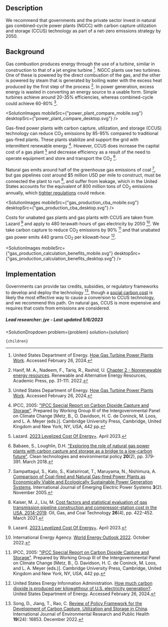 


## Description


We recommend that governments and the private sector invest in natural gas combined-cycle power plants (NGCC) with carbon capture utilization and storage (CCUS) technology as part of a net-zero emissions strategy by 2050.


## Background


Gas combustion produces energy through the use of a turbine, similar in construction to that of a jet engine turbine [^"5"]. NGCC plants use two turbines. One of these is powered by the direct combustion of the gas, and the other is powered by steam that is generated by boiling water with the excess heat produced by the first step of the process [^"7"]. In power generation, excess energy is wasted in converting an energy source to a usable form. Simple turbines achieve around 20-35% efficiencies, whereas combined-cycle could achieve 60-80% [^"5"].


<SolutionImages
 mobileSrc={"power_plant_compare_mobile.svg"}
 desktopSrc={"power_plant_compare_desktop.svg"}
/>

Gas-fired power plants with carbon capture, utilization, and storage (CCUS) technology can reduce CO<sub>2</sub> emissions by 85-95% compared to traditional gas-fired plants. These plants stabilize and support the grid with intermittent renewable energy [^"1"]. However, CCUS does increase the capital cost of a gas plant [^"21"] and decrease efficiency as a result of the need to operate equipment and store and transport the CO<sub>2</sub> [^"2"].

Natural gas emits around half of the greenhouse gas emissions of coal [^"9"], but gas pipelines cost around $5 million USD per mile to construct, must be connected the plant to run [^"10"], and suffer from leakage, which in the United States accounts for the equivalent of 800 million tons of CO<sub>2</sub> emissions annually, which [tighter regulations](https://www.urbancruiseship.org/energy/energy_production/gas#tighter-regulation-on-leakage-rates) could reduce.




<SolutionImages
 mobileSrc={"gas_production_cba_mobile.svg"}
 desktopSrc={"gas_production_cba_desktop.svg"}
/>

Costs for unabated gas plants and gas plants with CCUS are taken from Lazard [^"21"] and apply to 480 terawatt-hours of gas electricity by 2050 [^"26"]. We take carbon capture to reduce CO<sub>2</sub> emissions by 90% [^"1"] and that unabated gas power emits 440 grams CO<sub>2</sub> per kilowatt-hour [^"12"].



<SolutionImages
 mobileSrc={"gas_production_calculation_benefits_mobile.svg"}
 desktopSrc={"gas_production_calculation_benefits_desktop.svg"}
/>

## Implementation




Governments can provide tax credits, subsidies, or regulatory frameworks to develop and deploy the technology [^"3"], though a [social carbon cost](https://www.urbancruiseship.org/energy/energy_socioeconomics/carbon_pricing_e) is likely the most effective way to cause a conversion to CCUS technology, and we recommend this path. On natural gas, CCUS is more expensive and requires that costs from emissions are considered.

##### Lead researcher: jye - Last updated 5/6/2023

[^"1"]:  IPCC, 2005: ["IPCC Special Report on Carbon Dioxide Capture and Storage"](https://www.ipcc.ch/report/carbon-dioxide-capture-and-storage/). Prepared by Working Group III of the Intergovernmental Panel on Climate Change [Metz, B., O. Davidson, H. C. de Coninck, M. Loos, and L. A. Meyer (eds.)]. Cambridge University Press, Cambridge, United Kingdom and New York, NY, USA, 442 pp.
[^"2"]:  Babaee, S., Loughlin, D.H. ["Exploring the role of natural gas power plants with carbon capture and storage as a bridge to a low-carbon future"](https://www.ncbi.nlm.nih.gov/pmc/articles/PMC7252577/). Clean technologies and environmental policy <b>20</b>(2), pp. 379-391. March 2018.
[^"3"]: Song, D., Jiang, T., Rao, C. [Review of Policy Framework for the Development of Carbon Capture, Utilization and Storage in China](https://www.ncbi.nlm.nih.gov/pmc/articles/PMC9778907/). International Journal of Environmental Research and Public Health <b>19</b>(24): 16853. December 2022.
[^"4"]:  [CCUS or no CCUS? Societal support for policy frameworks and stakeholder perceptions in France, Spain, and Poland](https://onlinelibrary.wiley.com/doi/10.1002/ghg.2195). 
[^"5"]: United States Department of Energy. [How Gas Turbine Power Plants Work](https://www.energy.gov/fecm/how-gas-turbine-power-plants-work). Accessed February 26, 2024.
[^"6"]:  [Achieving the Paris Climate Agreement Goals](https://link.springer.com/book/10.1007/978-3-030-05843-2). Book.2019
[^"7"]: Hanif, M. A., Nadeem, F., Tariq, R., Rashid, U. [Chapter 2 - Nonrenewable energy resources](https://www.sciencedirect.com/science/article/abs/pii/B9780128181508000083). Renewable and Alternative Energy Resources, Academic Press, pp. 31-111. 2022.
[^"8"]:  [Scaling up energy transition investments to meet the 1.5°C goa](https://www.irena.org/Digital-content/Digital-Story/2023/Mar/Scaling-up-energy-transition-investments-to-meet-the-1-point-5-degrees-celsius-goal/detail). International Renewable Energy Agency.Accessed Apr 2023.
[^"9"]: Sampattagul, S., Kato, S., Kiatsiriroat, T., Maruyama, N., Nishimura, A. [Comparison of Coal-fired and Natural Gas-fired Power Plants as Economically Viable and Ecologically Sustainable Power Generation Systems](https://www.researchgate.net/publication/245551195_Comparison_of_Coal-fired_and_Natural_Gas-fired_Power_Plants_as_Economically_Viable_and_Ecologically_Sustainable_Power_Generation_Systems). International Journal of Emerging Electric Power Systems <b>3</b>(2). November 2005.
[^"10"]: Kaiser, M. J., Liu, M. [Cost factors and statistical evaluation of gas transmission pipeline construction and compressor-station cost in the USA, 2014-2019](https://www.inderscienceonline.com/doi/abs/10.1504/IJOGCT.2021.114068). Oil, Gas, and Coal Technology <b>26</b>(4), pp. 422-452. March 2021.
[^"11"]:  [https://www.urbancruiseship.org/energy/energy_production/gas#tighter-regulation-on-leakage-rates](https://www.urbancruiseship.org/energy/energy_production/gas#tighter-regulation-on-leakage-rates). 
[^"12"]: United States Energy Information Administration. [How much carbon dioxide is produced per kilowatthour of U.S. electricity generation?](https://www.eia.gov/tools/faqs/faq.php?id=74&t=11). United States Department of Energy. Accessed February 26, 2024.
[^"13"]:  [](). 
[^"14"]:  [](). 
[^"15"]:  [](). 
[^"16"]:  [Net Zero by 2050 – Analysis - IEA](https://www.iea.org/reports/net-zero-by-2050). International Energy Agency.May 2021.
[^"17"]:  [](). 
[^"18"]:  [](). 
[^"19"]:  [](). 
[^"20"]:  [](). 
[^"21"]:  Lazard. [2023 Levelized Cost Of Energy+](https://www.lazard.com/research-insights/2023-levelized-cost-of-energyplus/). April 2023.
[^"22"]:  [](). 
[^"23"]:  [GHG Emission Factors Hub | US EPA](https://www.epa.gov/climateleadership/ghg-emission-factors-hub). United States Envrionmental Protection Agency.Accessed Apr 2023.
[^"24"]:  [Greenhouse Gas Equivalencies Calculator | US EPA](https://www.epa.gov/energy/greenhouse-gas-equivalencies-calculator#results). United States Envrionmental Protection Agency.Accessed Apr 2023.
[^"25"]:  [](). 
[^"26"]: International Energy Agency. [World Energy Outlook 2022](https://www.iea.org/reports/world-energy-outlook-2022). October 2022.
[^"27"]:  [](). 

  <SolutionDropdown 
    problem={problem} 
    solution={solution}
  >
    {children}
  </SolutionDropdown>
